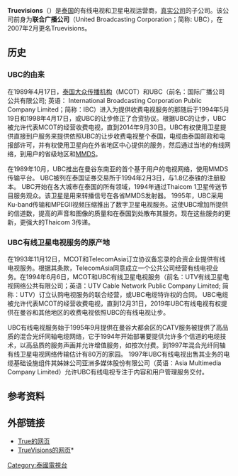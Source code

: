 {{Expand language|en|th|time=2018-07-27T05:08:59+00:00}}
{{RoughTranslation|time=2018-07-27}}
'''Truevisions'''（{{lang-th|บริษัท ทรูวิชั่นส์ จำกัด (มหาชน) }}）是[[泰国|泰国]]的有线电视和卫星电视运营商，[[真实公司|真实公司]]的子公司。该公司前身为'''联合广播公司'''（United Broadcasting Corporation；简称: UBC），在2007年2月更名Truevisions。

== 历史 ==

=== UBC的由来 ===
在1989年4月17日，[[MCOT_HD|泰国大众传播机构]]（MCOT）和UBC（前名：国际广播公司公共有限公司; 英语： International Broadcasting Corporation Public Company Limited；简称：IBC）进入为提供收费电视服务的那随后于1994年5月19日和1998年4月17日，或UBC的让步修正了合资协议。根据UBC的让步，UBC被允许代表MCOT的经营收费电视，直到2014年9月30日。UBC有权使用卫星提供直接到户服务来提供依照UBC的让步收费电视整个泰国，电缆由泰国邮政和电报部许可，并有权使用卫星向在外省地区中心提供的服务，然后通过当地的有线网络，到用户的省级地区和[[多通道多点分配业务|MMDS]]。

在1989年10月，UBC推出在曼谷东南亚的首个基于用户的电视网络，使用MMDS传输平台。 UBC被列在泰国证券交易所于1994年2月3日，与1.8亿泰铢的注册股本。 UBC开始在各大城市在泰国的所有领域，1994年通过Thaicom 1卫星传送节目服务观众。该卫星是用来转播信号在各省MMDS发射器。 1995年，UBC采用Ku-band传输和MPEGII视频压缩推出了数字卫星电视服务。这使UBC增加所提供的信道数，提高的声音和图像的质量和在泰国到处散布其服务。现在这些服务的更新，更强大的Thaicom 3传递。

=== UBC有线卫星电视服务的原产地 ===
在1993年11月12日，MCOT和TelecomAsia订立协议备忘录的合资企业提供有线电视服务。根据其条款，TelecomAsia同意成立一个公共公司经营有线电视业务。在1994年6月6日，MCOT和UBC有线卫星电视服务（前名：UTV有线卫星电视网络公共有限公司；英语：UTV Cable Network Public Company Limited; 简称：UTV）订立认购电视服务的联合经营，或UBC电缆特许权的合同。 UBC电缆被允许代表MCOT的经营收费电视，直到12月31日，2019年UBC有线电视有权提供在曼谷和其他地区的收费电视依照UBC的有线电视让步。

UBC有线电视服务始于1995年9月提供在曼谷大都会区的CATV服务被提供了高品质的混合光纤同轴电缆网络，它于1994年开始部署要提供允许多个信道的电缆技术，以高品质的服务声画并允许增值服务，如按次付费。到1997年混合光纤同轴有线卫星电视网络传输估计有80万的家园。 1997年UBC有线电视出售其业务的电缆基础设施组件其姊妹公司亚洲多媒体股份有限公司（英语：Asia Multimedia Company Limited）允许UBC有线电视专注于内容和用户管理服务交付。
== 参考资料 ==
{{Reflist}}

== 外部链接 ==
* [http://www.truecorp.co.th/ True的网页]{{Wayback|url=http://www.truecorp.co.th/ |date=20060903213831 }}
* [http://www.truevisionstv.com/ TrueVisions的网页]*{{Wayback|url=http://www.truevisionstv.com/ |date=20090415025358 }}

[[Category:泰國電視台|Category:泰國電視台]]
{{泰國電視台}}